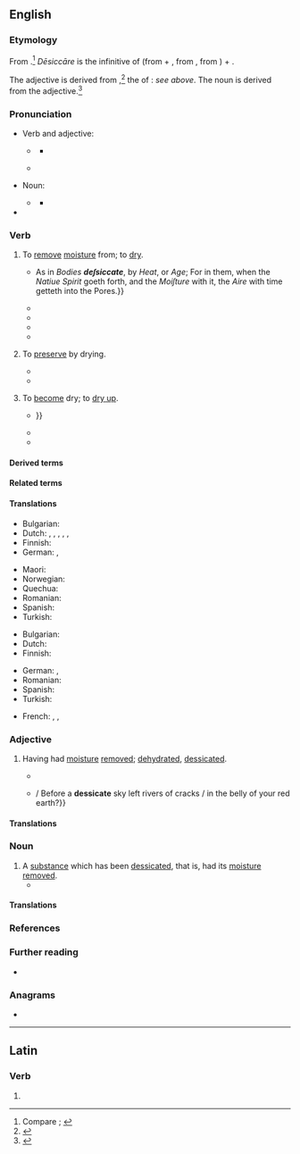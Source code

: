 ==English==
{{was wotd|2019|April|30}}

===Etymology===
{{root|en|ine-pro|*seyk-}}
From {{der|en|la|dēsiccāre||to dry completely, dry up}} {{suffix|en||ate|pos2=''verb suffix indicating acting in the specified manner''}}.<ref>Compare {{R:OED Online|pos=v|id=50817|date=1895|nodot=yes}}; {{R:Lexico}}</ref> ''Dēsiccāre'' is the infinitive of {{m|la|dēsiccō||to desiccate, dry up; to drain dry}} (from {{m|la|dē-|pos=''prefix meaning ‘completely, to exhaustion’''}} + {{m|la|siccō||to dry; to drain, exhaust}}, from {{m|la|siccus||dry}}, from {{der|en|ine-pro|*seyk-}}) + {{m|la|-āre}}.

The adjective is derived from {{der|en|la|dēsiccātus||dried up}},<ref>{{R:OED Online|pos=adj|id=50816|date=1895}}</ref> the {{glossary|perfect}} {{glossary|passive}} {{glossary|participle}} of {{m|la|dēsiccō}}: ''see above''. The noun is derived from the adjective.<ref>{{R:OED Online|pos=n|id=50815|date=1972}}</ref>

===Pronunciation===
* Verb and adjective:
** {{a|RP}} {{IPA|en|/ˈdɛsɪkeɪt/|/dɪˈsɪkeɪt/|qual2=archaic}}
*** {{audio|en|LL-Q1860 (eng)-Vealhurl-desiccate.wav |Audio (UK)}}
** {{a|GA}} {{IPA|en|/ˈdɛsɪkeɪt/}}
* Noun:
** {{a|RP|GA}} {{IPA|en|/ˈdɛsɪkət/}}
*** {{audio|en|LL-Q1860 (eng)-Vealhurl-desiccate2.wav|Audio (UK)}}
* {{hyphenation|en|de|sic|cate}}

===Verb===
{{en-verb}}

# {{lb|en|transitive}} To [[remove#Verb|remove]] [[moisture]] from; to [[dry#Verb|dry]]. {{defdate|from late 16th c.}}
#: {{synonyms|en|dehydrate|exiccate|q2=obsolete|exsiccate|parch}}
#: {{antonyms|en|hydrate|moisten|moisturize|wet}}
#* {{RQ:Bacon Sylva Sylvarum|century=IX|chapter=Experiment Solitary Touching the Two Kinds of Pneumaticals in Bodies|page=215|para=842|passage={{...}} As in ''Bodies '''deſsiccate''''', by ''Heat'', or ''Age''; For in them, when the ''Natiue Spirit'' goeth forth, and the ''Moiſture'' with it, the ''Aire'' with time getteth into the Pores.}}
#* {{quote-journal|en|author=Henry Gibbons|title=Notes on the Climate of San Francisco and of California, with Special Relation to Pulmonary Disorders|editors=Henry Gibbons and Henry Gibbons, Jr.|journal=Pacific Medical and Surgical Journal|location=San Francisco, Calif.|publisher=Bonnard & Daly, printers,{{nb...|609 Merchant Street.}}|month=February|year=1876|volume=XVIII|issue=9|page=403|pageurl=https://books.google.com/books?id=tGAsAAAAYAAJ&pg=PA403|oclc=1013215999|passage=Except on the borders of the ocean, and on the mountain sides where it deposits moisture in a visible form, the sea breeze has a drying effect. It '''desiccates''' the soil with rapidity.}}
#* {{quote-journal|en|author=Howard A[twood] Kelly|authorlink=Howard Atwood Kelly|author2=William Neill, Jr.|title=The Treatment of Tumors of the Bladder|editor=Charles Wood Fassett|journal=The Medical Herald and Physiotherapist|location=Kansas City, Mo.|publisher=[s.n.]|month=July|year=1924|volume=XLIII|issue=7|page=161|pageurl=https://books.google.com/books?id=ib9XAAAAMAAJ&pg=PA161|column=2|oclc=11745944|passage=[George A.] Wyeth, who is also a first class surgeon, as well as urologist, has made use of the desiccation and endothermic method to destroy tumors in the bladder by making a suprapublic opening and then penetrating and '''desiccating''' the disease in an area all around the base of the tumor which is then undermined, '''desiccated''', and removed.}}
#* {{quote-book|en|author=Stanley B. Carpenter|author2=Jay R. Bentley|author3=Charles A. Graham|chapter=Results|title=Moisture Contents of Brushland Fuels Desiccated for Burning|series=U.S.D.A. Forest Service Research Note|seriesvolume=PSW-202|location=Berkeley, Calif.|publisher=Pacific Southwest Forest and Range Experiment Station, [[w:United States Forest Service|Forest Service]], [[w:United States Department of Agriculture|U.S. Department of Agriculture]]|year=1970|page=4|pageurl=https://books.google.com/books?id=C1yJw0y6Pm8C&pg=PP4|column=2|oclc=45133583|passage=At the time of spring burning in 1968 the leaves and small stems of standing manzanita plants had been thoroughly '''dessicated''' by the spray treatment first applied in November, 1966.}}
#* {{quote-book|en|author=James O. Dealy|author2=Arthur M. Killin|chapter=Appendix B: Sampling and Analytical Techniques|title=Engineering and Cost Study of the Ferroalloy Industry|series=Publication|seriesvolume=no. EPA-450/2-74-008|location=North Carolina|publisher=Office of Air and Waste Management, Office of Air Quality Planning and Standards, [[w:United States Environmental Protection Agency|Environmental Protection Agency]]|month=May|year=1974|page=B-7|pageurl=https://books.google.com/books?id=KWrrMDujHfIC&pg=RA5-SL1-PA53|column=3|oclc=1562182|passage=Transfer the acetone washings to a tared beaker and evaporate to dryness at ambient temperature and pressure. '''Desiccate''' and dry to a constant weight.}}
# {{lb|en|transitive}} To [[preserve#Verb|preserve]] by drying. {{defdate|from late 16th c.}}
#* {{quote-journal|en|author=“Uncle Gib”|title=Children’s Corner|url=https://digitised-collections.unimelb.edu.au/bitstream/handle/11343/21263/269490_UDS2010852-33.pdf|archiveurl=https://web.archive.org/web/20190430173545/https://digitised-collections.unimelb.edu.au/bitstream/handle/11343/21263/269490_UDS2010852-33.pdf|archivedate=30 April 2019|magazine=Gibsonia Gazette|location=Perth, W.A.|publisher=Issued by the House of {{w|Foy & Gibson}}|month=July|year=1929|volume=3|issue=8|page=6|pageurl=https://digitised-collections.unimelb.edu.au/bitstream/handle/11343/21263/269490_UDS2010852-33.pdf#page=6|oclc=437345932|passage=The nuts are then passed into a double disc machine, and this travelling at a speed of 3,000 revolutions per minute '''desiccates''' the coconut.}}
#* {{quote-book|en|author=Committee on Food Protection, Food and Nutrition Board, Division of Biological Sciences, Assembly of Life Sciences, National Research Council|chapter=Nuts, Macaroni, and Noodle Products and Dry Blended Food|title=Prevention of Microbial and Parasitic Hazards Associated with Processed Foods: A Guide for the Food Processor|location=Washington, D.C.|publisher={{w|National Academy of Sciences}}|year=1975|page=71|pageurl=https://books.google.com/books?id=4nwrAAAAYAAJ&pg=PA71|isbn=978-0-309-02345-0|passage=All equipment used for removing the meat from the shell and for grinding, shredding, drying, classifying, and '''desiccating''' the coconut should be clean and free from pathogens.}}
# {{lb|en|intransitive|rare}} To [[become]] dry; to [[dry up]].
#* {{quote-journal|en|author=Thomas Spalding|authorlink=Thomas Spalding|title=Sugar Cane, &c.: Letter from the Secretary of the Treasury, in Reply to a Resolution of the House of Representatives of the 25th of January last, upon the Subject of the Cultivation of the Sugar Cane, and the Manufacture and Refinement of Sugar. [Doc. No. 62] [Letter from Thomas Spalding, Esq., dated Sapelo Island, near Darien, Containing Answers to Inquiries Respecting the Culture of the Sugar Cane, the Manufacture of Sugar, &c.]|journal=Executive Documents of the [[w:United States House of Representatives|House of Representatives]], at the Second Session of the Twenty-first [[w:United States Congress|Congress]],{{nb...|begun and held at the City of Washington, December 6, 1830. And in the Fifty-fifth Year of the Independence of the United States.}}|location=Washington, D.C.|publisher=Printed by {{w|Duff Green}}|date=1 September 1830|year_published=1831|volume=III|page=40|pageurl=https://books.google.com/books?id=GIgFAAAAQAAJ&pg=RA2-PA40|oclc=13401553|passage=Lately, in France, they stopped the boiling process in the preparation of brown sugar a few degrees before the point of crystallization, which is 243°, or 244°; and then spreading their syrup over their copper pans, placed round a stove or bake house, leave the syrup to '''desiccate''' slowly, and to crystallize in what they call the natural way; {{...}}}}
#* {{quote-book|en|author=Erasmus Wilson|authorlink=William James Erasmus Wilson|chapter=Diseases of the Hairs and Hair-follicles|title=A Practical and Theoretical Treatise on the Diagnosis, Pathology, & Treatment of Diseases of the Skin:{{nb...|Arranged According to a Natural System of Classification, and Preceded by an Outline of the Anatomy & Physiology of the Skin.}}|location=London|publisher=[[w:John Churchill (publisher)|John Churchill]],{{nb...|Princes Street, Soho.}}|year=1842|pages=345–346|pageurl=https://books.google.com/books?id=oG8ifXnAKA8C&pg=PA346|oclc=969501221|passage=Favus is a chronic inflammation of the hair-follicles, associated with the production of a peculiar yellowish substance which surrounds the cylinder of the hair, and is seen through the epidermis as a minute circular spot, not raised above the level of the skin. The yellow substance, after a short period, escapes from the follicles upon the surface of the epidermis, and '''desiccates''' into yellowish friable crusts, forming a distinct cup with an inverted border, around the base of each hair.}}
#* {{quote-journal|en|title=Preservation of Fruits|editors=[[w:Ebenezer Emmons|E[benezer] Emmons]], A. Osborn, and O. C. Gardiner|journal=American Quarterly Journal of Agriculture and Science|location=New York, N.Y.|publisher=Huntington & Savage,{{nb...|No. 216 Pearl Street.}}|month=October|year=1846|volume=IV|issue=VIII|page=301–302|pageurl=https://books.google.com/books?id=CLcEAAAAYAAJ&pg=RA2-PA302|oclc=5461675|passage=A dry atmosphere also preserves organic bodies from decay. This is exemplified in some parts of Texas and South America, where meat is readily preserved, though the country is warm if not hot. The fluids simply evaporate, and leave the harder parts to '''dessicate'''.{{sic|desiccate}}}}

====Derived terms====
{{col3|en|[[desiccated]] {{qualifier|adjective}}|desiccated coconut|desiccatedly|[[desiccating]] {{qualifier|adjective, noun}}|desiccation|desiccative|desiccator}}

====Related terms====
{{col3|en|desiccant|[[exiccate]], [[exiccation]] {{qualifier|obsolete}}|exsiccant|exsiccate|exsiccation|exsiccative|exsiccator}}

====Translations====
{{trans-top-also|to remove moisture from|dry}}
* Bulgarian: {{t+|bg|изсушавам}}
* Dutch: {{t+|nl|drogen}}, {{t+|nl|dehydreren}}, {{t|nl|deshydrateren}}, {{t+|nl|ontwateren}}, {{t+|nl|uitdrogen}}, {{t+|nl|verdrogen}}
* Finnish: {{t+|fi|kuivata}}
* German: {{t+|de|trocknen}}, {{t+|de|dörren}}
{{trans-mid}}
* Maori: {{t|mi|whakatārehe}}
* Norwegian: {{t|no|tørke}}
* Quechua: {{t|qu|ch'akichiy}}
* Romanian: {{t+|ro|deshidrata}}
* Spanish: {{t+|es|desecar}}
* Turkish: {{t+|tr|kurumak}}
{{trans-bottom}}

{{trans-top|to preserve by drying}}
* Bulgarian: {{t+|bg|суша}}
* Dutch: {{t+|nl|drogen}}
* Finnish: {{t+|fi|kuivata}}
{{trans-mid}}
* German: {{t+|de|trocknen}}, {{t+|de|dörren}}
* Romanian: {{t+|ro|deshidrata}}
* Spanish: {{t+|es|disecar}}
* Turkish: {{t+|tr|kurutmak}}
{{trans-bottom}}

{{checktrans-top}}
* French: {{t+check|fr|secher}}, {{t+check|fr|déshydrater}}, {{t-check|fr|[[mettre]] [[à sec]]}} <!-- was "[[mettre]] [[à sec]]" - assumed sum-of-parts; if an idiom, remove the wikilinks to the individual words. see [[User:Kephir/gadgets/xte#Translation_fixing]] -->
{{trans-mid}}
{{trans-bottom}}

===Adjective===
{{en-adj}}

# Having had [[moisture]] [[remove#Verb|removed]]; [[dehydrated#Adjective|dehydrated]], [[dessicated#Adjective|dessicated]].
#: {{synonyms|en|dried}}
#* {{quote-journal|en|author=“Liolett”|title=On Vegetable Revivification|magazine=The Mirror of Literature, Amusement, and Instruction|location=London|publisher=Printed and published by [[w:John Limbird|J[ohn] Limbird]],{{nb...|143, Strand, (New Somerset House.)}}|date=21 May 1824|year_published=12 June 1824|volume=III|issue=LXXXVIII|page=388|pageurl=https://books.google.com/books?id=cMIRAAAAYAAJ&pg=PA388|column=1|oclc=728650805|passage=It [the ''byssus'' fungus] is not only capable of propagation by the most minute fragments, however rudely detached, but it also retains the principle of revivification for years together when in a '''desiccate''' state.}}
#* {{quote-journal|en|author=Loretta Diane Walker|title=Offsprings of Extremes [first published in ''Red River Review'']|editor=Barbara Blanks|magazine=A Galaxy of Verse|location=Garland, Tex.|publisher=A Galaxy of Verse Literary Foundation|month=August|year=2016|year_published=fall–winter 2016|volume=36|issue=2|page=89|pageurl=https://books.google.com./books?id=kiL4DQAAQBAJ&pg=PA89|isbn=978-1-365-51013-7|passage=How many years have you been here? / {{...}} / Before a '''dessicate''' sky left rivers of cracks / in the belly of your red earth?}}

====Translations====
{{trans-top-also|having had moisture removed|dehydrated|dessicated}}
{{trans-mid}}
{{trans-bottom}}

===Noun===
{{en-noun}}

# A [[substance]] which has been [[#Verb|dessicated]], that is, had its [[moisture]] [[remove#Verb|removed]].
#* {{quote-journal|en|author=Virgil A. Rhodius|author2=Carol A. Gross|authorlink2=Carol Gross|title=Using DNA Microarrays to Assay Part Function|editor={{w|Christopher Voigt}}|journal={{w|Methods in Enzymology}}|location=San Diego, Calif.|publisher={{w|Academic Press}}|year=2011|volume=497 (Synthetic Biology, Part A; Methods for Part/Device Characterization and Chassis Engineering)|section=section 5.3 (Cy3/Cy5 Coupling)|page=90|pageurl=https://books.google.com/books?id=E5Jv--GzuvcC&pg=PA90|isbn=978-0-12-385075-1|issn=0076-6879|passage=The Cy dyes are shipped as a '''desiccate''' in sealed packs.}}

====Translations====
{{trans-top|substance which has been dessicated}}
{{trans-mid}}
{{trans-bottom}}

===References===
<references />

===Further reading===
* {{pedia|desiccation}}

===Anagrams===
* {{anagrams|en|a=accdeeist|cadetcies}}

----

==Latin==

===Verb===
{{la-verb-form|dēsiccāte}}

# {{inflection of|la|dēsiccō||2|p|pres|actv|impr}}